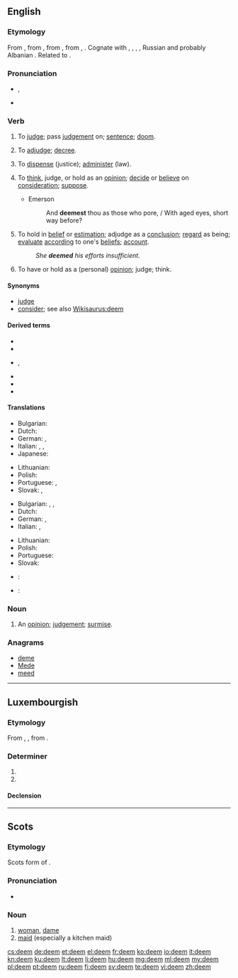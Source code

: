 ==English==

===Etymology===
From {{etyl|enm|en}} {{term|demen|lang=enm}}, from {{etyl|ang|en}} {{term|deman|dēman|to judge, determine, reckon, decide, decree, sentence, condemn, assign, deem, consider, think, estimate, compute, examine, prove, doom, condemn, praise, glorify, tell, declare|lang=ang}}, from {{etyl|gem-pro|en}} {{term/t|gem-pro|*dōmijaną||to judge, think}}, from {{etyl|ine-pro|en}} {{term/t|ine-pro|*dʰē-}}, {{term/t|ine-pro|*dʰeh₁-||to set, put, stell, lay}}. Cognate with {{etyl|frr|-}} {{term|dema||to judge, recognise|lang=frr}}, {{etyl|nl|-}} {{term|doemen||to condemn, foredoom|lang=nl}}, {{etyl|da|-}} {{term|dømme||to judge|lang=da}}, {{etyl|sv|-}} {{term|döma||to judge, sentence, condemn|lang=sv}}, Russian {{term|думать||I think, consider, judge|tr=dúmat|lang=ru}} and probably Albanian {{term|them||I say, believe, deem|lang=sq}}. Related to {{l/en|doom}}.

===Pronunciation===
* {{IPA|/diːm/}}, {{X-SAMPA|/di:m/}}
* {{rhymes|iːm}}

===Verb===
{{en-verb}}

# {{context|transitive|obsolete|lang=en}} To [[judge]]; pass [[judgement]] on; [[sentence]]; [[doom]].
# {{context|transitive|obsolete|lang=en}} To [[adjudge]]; [[decree]].
# {{context|transitive|obsolete|lang=en}} To [[dispense]] (justice); [[administer]] (law).
# {{context|ambitransitive|lang=en}} To [[think]], judge, or hold as an [[opinion]]; [[decide]] or [[believe]] on [[consideration]]; [[suppose]].
#* Emerson
#*: And '''deemest''' thou as those who pore, / With aged eyes, short way before?
# {{context|transitive|lang=en}} To hold in [[belief]] or [[estimation]]; adjudge as a [[conclusion]]; [[regard]] as being; [[evaluate]] [[according]] to one's [[belief]]s; [[account]].
#: ''She '''deemed''' his efforts insufficient.''
# {{context|intransitive|lang=en}} To have or hold as a (personal) [[opinion]]; judge; think.

====Synonyms====
* [[judge]]
* [[consider]]; see also [[Wikisaurus:deem]]

====Derived terms====
* {{l/en|addeem}}
* {{l/en|deemer}}
* {{l/en|deemster}}, {{l/en|dempster}}
* {{l/en|fordeem}}
* {{l/en|foredeem}}
* {{l/en|misdeem}}

====Translations====
{{trans-top|to evaluate according to one's beliefs}}
* Bulgarian: {{t+|bg|смятам|tr=smjátam}}
* Dutch: {{t+|nl|beschouwen}}
* German: {{t+|de|halten}}, {{t-|de|erachten}}
* Italian: {{t+|it|considerare}}, {{t+|it|valutare}}, {{t+|it|credere}}
* Japanese: {{t-|ja|見なす|tr=minasu}}
{{trans-mid}}
* Lithuanian: {{t+|lt|manyti}}
* Polish: {{t+|pl|uznać}}
* Portuguese: {{t+|pt|considerar}}, {{t+|pt|estimar}}
* Slovak: {{t-|sk|uznať}}, {{t-|sk|považovať}}
{{trans-bottom}}

{{trans-top|to hold as a personal opinion}}
* Bulgarian: {{t+|bg|смятам|tr=smjátam}}, {{t+|bg|считам|tr=sčítam}}, {{t+|bg|мисля|tr=míslja}}
* Dutch: {{t+|nl|vinden}}
* German: {{t-|de|erachten}}, {{t+|de|ansehen}}
* Italian: {{t+|it|considerare}}, {{t+|it|ritenere}}
{{trans-mid}}
* Lithuanian: {{t+|lt|manyti}}
* Polish: {{t+|pl|uznać}}
* Portuguese: {{t+|pt|considerar}}
* Slovak: {{t-|sk|považovať}}
{{trans-bottom}}

{{checktrans-top}}
* {{ttbc|ia}}: {{t-|ia|estimar}}
{{trans-mid}}
* {{ttbc|es}}: {{t+|es|estimar}}
{{trans-bottom}}

===Noun===
{{en-noun}}

# An [[opinion]]; [[judgement]]; [[surmise]].

===Anagrams===
* [[deme#English|deme]]
* [[Mede#English|Mede]]
* [[meed#English|meed]]

----

==Luxembourgish==

===Etymology===
From {{etyl|goh|lb}} {{term|themu|lang=goh}}, {{term|demu|lang=goh}}, from {{etyl|gem-pro|lb}} {{term/t|gem-pro|*þammai}}.

===Determiner===
{{head|lb|determiner form|g=m|g2=n|unstressed|dem}}

# {{form of|dative|deen|lang=lb}}
# {{form of|dative|dat|lang=lb}}

====Declension====
{{lb-decl-definite article}}

----

==Scots==

===Etymology===
Scots form of {{etyl|en|sco}} {{term|dame|lang=ang}}.

===Pronunciation===
* {{IPA|/dim/|lang=sco}}

===Noun===
{{sco-noun}}

# [[woman]], [[dame]]
# [[maid]] (especially a kitchen maid)

[[cs:deem]]
[[de:deem]]
[[et:deem]]
[[el:deem]]
[[fr:deem]]
[[ko:deem]]
[[io:deem]]
[[it:deem]]
[[kn:deem]]
[[ku:deem]]
[[lt:deem]]
[[li:deem]]
[[hu:deem]]
[[mg:deem]]
[[ml:deem]]
[[my:deem]]
[[pl:deem]]
[[pt:deem]]
[[ru:deem]]
[[fi:deem]]
[[sv:deem]]
[[te:deem]]
[[vi:deem]]
[[zh:deem]]